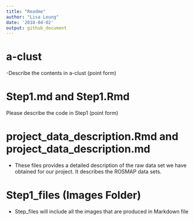 ```yaml
---
title: "Readme"
author: "Lisa Leung"
date: '2018-04-02'
output: github_document
---
```


# a-clust

-Describe the contents in a-clust (point form)

# Step1.md and Step1.Rmd

Please describe the code in Step1 (point form)

# project_data_description.Rmd and project_data_description.md

- These files provides a detailed description of the raw data set we have obtained for our project. It describes the ROSMAP data sets.

# Step1_files (Images Folder)

- Step_files will include all the images that are produced in Markdown file